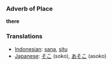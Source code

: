 === Adverb of Place ===
'''there'''

=== Translations ===
*[[Indonesian]]: [[sana]], [[situ]]
*[[Japanese]]: [[そこ]] (soko), [[あそこ]] (asoko)
